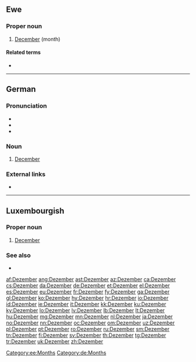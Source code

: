 {{also|dezember|dezëmber}}
==Ewe==

===Proper noun===
{{head|ee|proper noun}}

# [[December]] (month)

====Related terms====
* {{l|ee|Dzome}}

[[Category:ee:Months]]

----

==German==

===Pronunciation===
* {{IPA|/deˈtsɛmbɐ/|lang=de}}
* {{audio|De-Dezember.ogg|audio|lang=de}}
* {{hyphenation|De-zem-ber|lang=de}}

===Noun===
{{de-noun|m|Dezembers|gen2=Dezember|Dezember}}

# [[December]]

===External links===
* {{R:Duden}}

[[Category:de:Months]]

----

==Luxembourgish==

===Proper noun===
{{head|lb|proper noun|g=m}}

# [[December]]

===See also===
* {{list:Gregorian calendar months/lb}}

[[af:Dezember]]
[[ang:Dezember]]
[[ast:Dezember]]
[[az:Dezember]]
[[ca:Dezember]]
[[cs:Dezember]]
[[da:Dezember]]
[[de:Dezember]]
[[et:Dezember]]
[[el:Dezember]]
[[es:Dezember]]
[[eu:Dezember]]
[[fr:Dezember]]
[[fy:Dezember]]
[[ga:Dezember]]
[[gl:Dezember]]
[[ko:Dezember]]
[[hy:Dezember]]
[[hr:Dezember]]
[[io:Dezember]]
[[id:Dezember]]
[[ie:Dezember]]
[[it:Dezember]]
[[kk:Dezember]]
[[ku:Dezember]]
[[ky:Dezember]]
[[lo:Dezember]]
[[lv:Dezember]]
[[lb:Dezember]]
[[lt:Dezember]]
[[hu:Dezember]]
[[mg:Dezember]]
[[mn:Dezember]]
[[nl:Dezember]]
[[ja:Dezember]]
[[no:Dezember]]
[[nn:Dezember]]
[[oc:Dezember]]
[[om:Dezember]]
[[uz:Dezember]]
[[pl:Dezember]]
[[pt:Dezember]]
[[ro:Dezember]]
[[ru:Dezember]]
[[sm:Dezember]]
[[tn:Dezember]]
[[fi:Dezember]]
[[sv:Dezember]]
[[th:Dezember]]
[[tg:Dezember]]
[[tr:Dezember]]
[[uk:Dezember]]
[[zh:Dezember]]